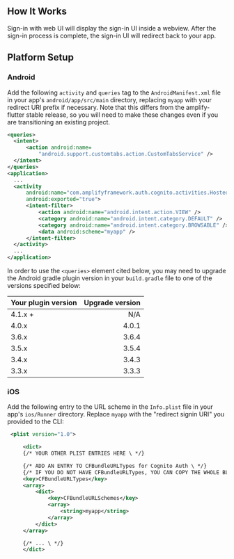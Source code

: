 ## How It Works

Sign-in with web UI will display the sign-in UI inside a webview. After the sign-in process is complete, the sign-in UI will redirect back to your app.

## Platform Setup

<h3>Android</h3>

Add the following `activity` and `queries` tag to the `AndroidManifest.xml` file in your app's `android/app/src/main` directory, replacing `myapp` with your redirect URI prefix if necessary. Note that this differs from the amplify-flutter stable release, so you will need to make these changes even if you are transitioning an existing project.

```xml
<queries>
  <intent>
      <action android:name=
          "android.support.customtabs.action.CustomTabsService" />
  </intent>
</queries>
<application>
  ...
  <activity
      android:name="com.amplifyframework.auth.cognito.activities.HostedUIRedirectActivity"
      android:exported="true">
      <intent-filter>
          <action android:name="android.intent.action.VIEW" />
          <category android:name="android.intent.category.DEFAULT" />
          <category android:name="android.intent.category.BROWSABLE" />
          <data android:scheme="myapp" />
      </intent-filter>
  </activity>
  ...
</application>
```

In order to use the `<queries>` element cited below, you may need to upgrade the Android gradle plugin version in your `build.gradle` file to one of the versions specified below:

| Your plugin version | Upgrade version |
| :------------------ | --------------: |
| 4.1.x +             |             N/A |
| 4.0.x               |           4.0.1 |
| 3.6.x               |           3.6.4 |
| 3.5.x               |           3.5.4 |
| 3.4.x               |           3.4.3 |
| 3.3.x               |           3.3.3 |

<h3>iOS</h3>

Add the following entry to the URL scheme in the `Info.plist` file in your app's `ios/Runner` directory. Replace `myapp` with the "redirect signin URI" you provided to the CLI:

```xml
 <plist version="1.0">

     <dict>
     {/* YOUR OTHER PLIST ENTRIES HERE \ */}

     {/* ADD AN ENTRY TO CFBundleURLTypes for Cognito Auth \ */}
     {/* IF YOU DO NOT HAVE CFBundleURLTypes, YOU CAN COPY THE WHOLE BLOCK BELOW \ */}
     <key>CFBundleURLTypes</key>
     <array>
         <dict>
             <key>CFBundleURLSchemes</key>
             <array>
                 <string>myapp</string>
             </array>
         </dict>
     </array>

     {/* ... \ */}
     </dict>
```

